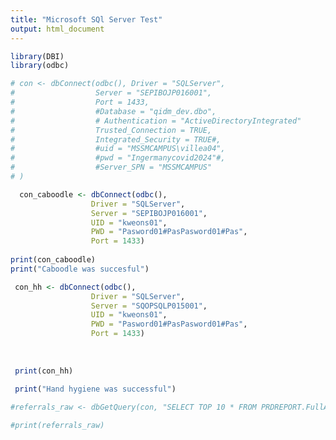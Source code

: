 ---
title: "Microsoft SQl Server Test"
output: html_document
---

```{r setup}
library(DBI)
library(odbc)

# con <- dbConnect(odbc(), Driver = "SQLServer",
#                  Server = "SEPIBOJP016001",
#                  Port = 1433,
#                  #Database = "qidm_dev.dbo",
#                  # Authentication = "ActiveDirectoryIntegrated"
#                  Trusted_Connection = TRUE,
#                  Integrated_Security = TRUE#,
#                  #uid = "MSSMCAMPUS\villea04",
#                  #pwd = "Ingermanycovid2024"#,
#                  #Server_SPN = "MSSMCAMPUS"
# )

  con_caboodle <- dbConnect(odbc(),
                  Driver = "SQLServer",
                  Server = "SEPIBOJP016001",
                  UID = "kweons01",
                  PWD = "Pasword01#PasPasword01#Pas",
                  Port = 1433)  
                  
print(con_caboodle)
print("Caboodle was succesful")

 con_hh <- dbConnect(odbc(),
                  Driver = "SQLServer",
                  Server = "SQOPSQLP015001",
                  UID = "kweons01",
                  PWD = "Pasword01#PasPasword01#Pas",
                  Port = 1433)
                  
                  
     
 print(con_hh)
 
 print("Hand hygiene was successful")

#referrals_raw <- dbGetQuery(con, "SELECT TOP 10 * FROM PRDREPORT.FullAccess.Referrals") 

#print(referrals_raw)







```

